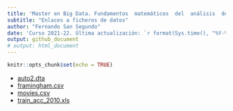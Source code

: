 ```yaml
---
title: 'Master en Big Data. Fundamentos  matemáticos  del  análisis  de  datos.'
subtitle: "Enlaces a ficheros de datos"
author: "Fernando San Segundo"
date: 'Curso 2021-22. Última actualización: `r format(Sys.time(), "%Y-%m-%d")`'
output: github_document
# output: html_document
---
```


```r
knitr::opts_chunk$set(echo = TRUE)
```

+ [auto2.dta](http://www.stata-press.com/data/r8/auto2.dta)
+ [framingham.csv](https://raw.githubusercontent.com/mbdfmad/fmad2122/main/data/framingham.csv)
+ [movies.csv](https://gist.githubusercontent.com/tiangechen/b68782efa49a16edaf07dc2cdaa855ea/raw/0c794a9717f18b094eabab2cd6a6b9a226903577/movies.csv)
+ [train_acc_2010.xls](http://users.stat.ufl.edu/~winner/data/train_acc_2010.xls) 
